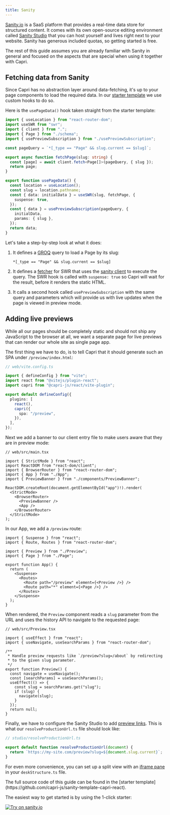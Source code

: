 ```yaml
---
title: Sanity
---
```


[Sanity.io](https://sanity.io) is a SaaS platform that provides a real-time data store for
structured content. It comes with its own open-source editing environment called
[Sanity Studio](https://www.sanity.io/docs/sanity-studio) that you can host yourself and
lives right next to your website. Sanity has generous included quotas, so getting started
is free.

<Note>
  The rest of this guide assumes you are already familiar with Sanity in general
  and focused on the aspects that are special when using it together with Capri.
</Note>

## Fetching data from Sanity

Since Capri has no abstraction layer around data-fetching, it's up to your page components
to load the required data. In our [starter template](https://github.com/capri-js/sanity-template-capri-react)
we use custom hooks to do so.

Here is the `usePageData()` hook taken straight from the starter template:

```ts
import { useLocation } from "react-router-dom";
import useSWR from "swr";
import { client } from ".";
import { Page } from "./schema";
import { usePreviewSubscription } from "./usePreviewSubscription";

const pageQuery = `*[_type == "Page" && slug.current == $slug]`;

export async function fetchPage(slug: string) {
  const [page] = await client.fetch<Page[]>(pageQuery, { slug });
  return page;
}

export function usePageData() {
  const location = useLocation();
  const slug = location.pathname;
  const { data: initialData } = useSWR(slug, fetchPage, {
    suspense: true,
  });
  const { data } = usePreviewSubscription(pageQuery, {
    initialData,
    params: { slug },
  });
  return data;
}
```

Let's take a step-by-step look at what it does:

1. It defines a [GROQ](https://www.sanity.io/docs/groq) query to load
   a Page by its slug:

   ```
   *[_type == "Page" && slug.current == $slug]
   ```

2. It defines a [fetcher](https://swr.vercel.app/docs/data-fetching) for SWR
   that uses the [sanity client](https://www.sanity.io/docs/js-client) to execute
   the query. The SWR hook is called with `suspense: true` so Capri will wait for
   the result, before it renders the static HTML.

3. It calls a second hook called `usePreviewSubscription` with the same query and
   parameters which will provide us with live updates when the page is viewed in
   preview mode.

## Adding live previews

While all our pages should be completely static and should not ship any JavaScript
to the browser at all, we want a separate page for live previews that can render
our whole site as single page app.

The first thing we have to do, is to tell Capri that it should generate such an
SPA under `/preview/index.html`:

```ts
// web/vite.config.ts

import { defineConfig } from "vite";
import react from "@vitejs/plugin-react";
import capri from "@capri-js/react/vite-plugin";

export default defineConfig({
  plugins: [
    react(),
    capri({
      spa: "/preview",
    }),
  ],
});
```

Next we add a banner to our client entry file to make users aware that
they are in preview mode:

```tsx
// web/src/main.tsx

import { StrictMode } from "react";
import ReactDOM from "react-dom/client";
import { BrowserRouter } from "react-router-dom";
import { App } from "./App";
import { PreviewBanner } from "./components/PreviewBanner";

ReactDOM.createRoot(document.getElementById("app")!).render(
  <StrictMode>
    <BrowserRouter>
      <PreviewBanner />
      <App />
    </BrowserRouter>
  </StrictMode>
);
```

In our App, we add a `/preview` route:

```tsx
import { Suspense } from "react";
import { Route, Routes } from "react-router-dom";

import { Preview } from "./Preview";
import { Page } from "./Page";

export function App() {
  return (
    <Suspense>
      <Routes>
        <Route path="/preview" element={<Preview />} />
        <Route path="*" element={<Page />} />
      </Routes>
    </Suspense>
  );
}
```

When rendered, the `Preview` component reads a `slug` parameter from the URL
and uses the history API to navigate to the requested page:

```tsx
// web/src/Preview.tsx

import { useEffect } from "react";
import { useNavigate, useSearchParams } from "react-router-dom";

/**
 * Handle preview requests like `/preview?slug=/about` by redirecting
 * to the given slug parameter.
 */
export function Preview() {
  const navigate = useNavigate();
  const [searchParams] = useSearchParams();
  useEffect(() => {
    const slug = searchParams.get("slug");
    if (slug) {
      navigate(slug);
    }
  });
  return null;
}
```

Finally, we have to configure the Sanity Studio to add [preview links](https://www.sanity.io/docs/preview-content-on-site). This is what our `resolveProductionUrl.ts` file should look like:

```ts
// studio/resolveProductionUrl.ts

export default function resolveProductionUrl(document) {
  return `https://my-site.com/preview?slug=${document.slug.current}`;
}
```

For even more convenience, you can set up a split view with an
[iframe pane](https://www.sanity.io/plugins/iframe-pane) in your `deskStructure.ts` file.

<Note>
  The full source code of this guide can be found in the [starter
  template](https://github.com/capri-js/sanity-template-capri-react).
</Note>

The easiest way to get started is by using the 1-click starter:

[![Try on sanity.io](/sanity.svg)](https://www.sanity.io/create?template=capri-js%2Fsanity-template-capri-react)
